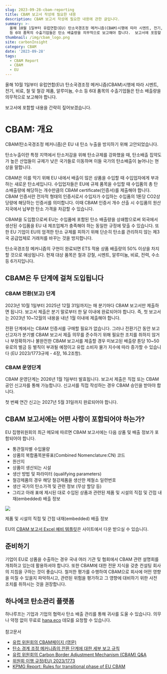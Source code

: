 ```yaml
---
slug: 2023-09-28-cbam-reporting
title: CBAM 보고서 작성에 필요한 내용
description: CBAM 보고서 작성에 필요한 내용에 관한 글입니다.
summary: >-
  올해 10월 1일부터 유럽연합(EU) 탄소국경조정 메커니즘(CBAM)시행에 따라 시멘트, 전기, 비료, 철 및 철강 제품, 알루미늄, 수소
  등 6대 품목의 수출기업들은 탄소 배출량을 의무적으로 보고해야 합니다.  보고서에 포함할 내용을 간략히 짚어보겠습니다.
thumbnail: /img/cbam_logo.png
site: carbonInsight
category: CBAM
date: '2023-09-28'
tags:
  - CBAM Report
  - CBAM
  - EU
---
```


올해 10월 1일부터 유럽연합(EU) 탄소국경조정 메커니즘(CBAM)시행에 따라 시멘트, 전기, 비료, 철 및 철강 제품, 알루미늄, 수소 등 6대 품목의 수출기업들은 탄소 배출량을 의무적으로 보고해야 합니다.

보고서에 포함할 내용을 간략히 짚어보겠습니다.

# CBAM: 개요

CBAM(탄소국경조정 메커니즘)은 EU 내 탄소 누출을 방지하기 위해 고안되었습니다.

탄소누출이란 특정 지역에서 탄소저감을 위해 탄소규제를 강화했을 때, 탄소배출 집약도가 높은 산업들이 규제가 낮은 국가들로 이동하며 이들 국가의 탄소배출이 늘어나는 현상을 말합니다.

CBAM은 이를 막기 위해 EU 내에서 배출이 많은 상품을 수입할 때 수입업자에게 부과하는 새로운 탄소세입니다. 수입업자들은 EU에 규제 품목을 수입할 때 수입품의 총 탄소배출량에 해당하는 개수만큼의 CBAM certificate(인증서)를 제출해야 합니다. CBAM 인증서란 전자적 형태의 인증서로서 수입자가 수입하는 수입품의 1톤당 CO2상당량에 해당하는 인증서를 의미합니다. 이때 CBAM 인증서 개수 산출 시 수입품의 원산지국에서 납부한 탄소 가격을 차감할 수 있습니다.

CBAM을 도입함으로써 EU는 수입품에 포함된 탄소 배출량을 상쇄함으로써 외국에서 생산된 수입품을 EU 내 제조업체가 충족해야 하는 동일한 규정에 맞출 수 있습니다. 또한 EU 기업이 EU의 엄격한 탄소 규제를 피하기 위해 단순히 탄소를 관리하지 않는 제3국 공급업체로 거래처를 바꾸는 것을 방지합니다.

탄소국경조정 메커니즘의 구현이 완료되면 ETS 적용 상품 배출량의 50% 이상을 차지할 것으로 예상됩니다. 현재 대상 품목은 철과 강철, 시멘트, 알루미늄, 비료, 전력, 수소 등 6가지입니다.

## CBAM은 두 단계에 걸쳐 도입됩니다

### CBAM 전환(보고) 단계

2023년 10월 1일부터 2025년 12월 31일까지는 매 분기마다 CBAM 보고서만 제출하면 됩니다. 보고서 제출은 분기 말로부터 한 달 이내에 완료되어야 합니다. 즉, 첫 보고서는 2023년 10\~12월의 내용을 내년 1월 이내에 제출해야 합니다.

전환 단계에서는 CBAM 인증서를 구매할 필요가 없습니다. 그러나 전환기간 동안 보고 신고자가 분기별 CBAM 보고서 제출 의무를 준수하기 위해 필요한 조치를 취하지 않거나 부정확하거나 불완전한 CBAM 보고서를 제출할 경우 미보고된 배출량 톤당 10\~50유로의 벌금 등 벌칙이 부과될 예정이고 유럽 소비자 물가 지수에 따라 증가할 수 있습니다 (EU 2023/1773규제 - 4장, 16.2조항).

### CBAM 운영단계

CBAM 운영단계는 2026년 1월 1일부터 발효됩니다. 보고서 제출은 직접 또는 CBAM 공인 신고자를 통해 가능합니다. 신고서를 직접 작성하는 경우 CBAM 승인을 받아야 합니다.

첫 번째 연간 신고는 2027년 5월 31일까지 완료되어야 합니다.

## CBAM 보고서에는 어떤 사항이 포함되어야 하는가?

EU 집행위원회의 최근 메모에 따르면 CBAM 보고서에는 다음 상품 및 배출 정보가 포함되어야 합니다.

* 통관절차별 수입물량
* 상품의 복합품목분류표(Combined Nomenclature\:CN) 코드
* 원산지
* 상품이 생산되는 시설
* 생산 방법 및 파라미터 (qualifying parameters)
* 철강제품의 경우 해당 철강제품을 생산한 제철소 일련번호
* 생산 국가의 탄소가격 및 관련 정보 (무상 할당 등)
* 그리고 아래 표에 제시된 대로 수입된 상품과 관련된 제품 및 시설의 직접 및 간접 내재(embedded) 배출 정보

![](/img/2023-09-28-cbam-reporting.png)

제품 및 시설의 직접 및 간접 내재(embedded) 배출 정보

EU의 [CBAM 보고서 Excel 예비 템플릿](https://taxation-customs.ec.europa.eu/document/download/3f046f63-a413-4fc0-975b-dd36a873f15e_en?filename=CBAM%20communication%20template%20for%20installations_20230822.xlsx)은 사이트에서 다운 받으실 수 있습니다.

## 준비하기

기업이 EU로 상품을 수출하는 경우 국내 여러 기관 및 협회에서 CBAM 관련 설명회를 개최하고 있는데 활용하셔야 합니다. 또한 CBAM에 대한 전문 지식을 갖춘 컨설팅 회사의 지침을 구하는 것이 좋습니다. 철저한 평가를 수행하여 CBAM으로 회사에 어떤 영향을 미칠 수 있을지 파악하시고, 관련된 위험을 평가하고 그 영향에 대비하기 위한 사전 조치를 취하시는 것을 권장합니다.

## 하나에코 탄소관리 플랫폼

하나루프는 기업과 기업의 협력사 탄소 배출 관리를 통해 귀사를 도울 수 있습니다. 의무나 약정 없이 무료로 [hana.eco](https://www.hana.eco/) 데모를 요청할 수 있습니다.\
\
참고문서

* [유럽 위원회의 CBAM페이지 (영문)](https://taxation-customs.ec.europa.eu/carbon-border-adjustment-mechanism_en#resources)
* [탄소 경계 조정 메커니즘의 전환 단계에 대한 세부 보고 규칙](https://ec.europa.eu/commission/presscorner/detail/en/ip_23_4186)
* [유럽 위원회의 Carbon Border Adjustment Mechanism (CBAM) Q\&A](https://taxation-customs.ec.europa.eu/system/files/2023-07/20230714%20Q%26A%20CBAM_0.pdf)
* [위원회 이행 규정(EU) 2023/1773](https://eur-lex.europa.eu/legal-content/EN/TXT/?uri=OJ%3AJOL_2023_228_R_0006#d1e40-94-1)
* [KPMG Report: Rules for transitional phase of EU CBAM](https://assets.kpmg.com/content/dam/kpmg/us/pdf/2023/08/tnf-eu-cbam-aug18-2023.pdf)
